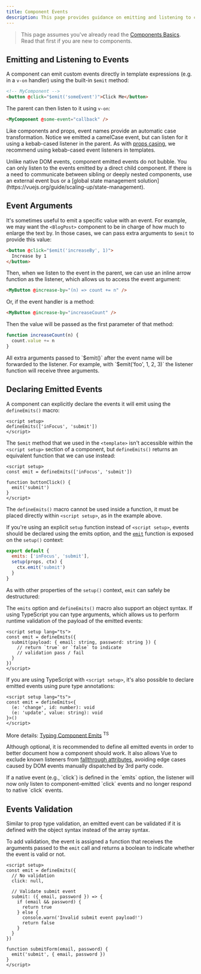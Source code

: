```yaml
---
title: Component Events
description: This page provides guidance on emitting and listening to custom events in Vue.js components.
---
```


> This page assumes you've already read the [Components Basics](https://vuejs.org/guide/essentials/component-basics). Read that first if you are new to components.

## Emitting and Listening to Events​

A component can emit custom events directly in template expressions (e.g. in a `v-on` handler) using the built-in `$emit` method:

```html
<!-- MyComponent -->
<button @click="$emit('someEvent')">Click Me</button>
```

The parent can then listen to it using `v-on`:

```html
<MyComponent @some-event="callback" />
```

Like components and props, event names provide an automatic case transformation. Notice we emitted a camelCase event, but can listen for it using a kebab-cased listener in the parent. As with [props casing](https://vuejs.org/guide/components/props#prop-name-casing), we recommend using kebab-cased event listeners in templates.


<Aside type="note" title="Tip">
Unlike native DOM events, component emitted events do not bubble. You can only listen to the events emitted by a direct child component. If there is a need to communicate between sibling or deeply nested components, use an external event bus or a [global state management solution](https://vuejs.org/guide/scaling-up/state-management).
</Aside>

## Event Arguments​
It's sometimes useful to emit a specific value with an event. For example, we may want the `<BlogPost>` component to be in charge of how much to enlarge the text by. In those cases, we can pass extra arguments to `$emit` to provide this value:

```html
<button @click="$emit('increaseBy', 1)">
  Increase by 1
</button>
```

Then, when we listen to the event in the parent, we can use an inline arrow function as the listener, which allows us to access the event argument:

```html
<MyButton @increase-by="(n) => count += n" />
```

Or, if the event handler is a method:

```html
<MyButton @increase-by="increaseCount" />
```

Then the value will be passed as the first parameter of that method:


```js
function increaseCount(n) {
  count.value += n
}
```

<Aside type="note" title="Tip">
All extra arguments passed to `$emit()` after the event name will be forwarded to the listener. For example, with `$emit('foo', 1, 2, 3)` the listener function will receive three arguments.
</Aside>


## Declaring Emitted Events​

A component can explicitly declare the events it will emit using the `defineEmits()` macro:

```vue
<script setup>
defineEmits(['inFocus', 'submit'])
</script>
```

The `$emit` method that we used in the `<template>` isn't accessible within the `<script setup>` section of a component, but `defineEmits()` returns an equivalent function that we can use instead:

```vue
<script setup>
const emit = defineEmits(['inFocus', 'submit'])

function buttonClick() {
  emit('submit')
}
</script>
```

The `defineEmits()` macro cannot be used inside a function, it must be placed directly within `<script setup>`, as in the example above.

If you're using an explicit `setup` function instead of `<script setup>`, events should be declared using the emits option, and the [`emit`](https://vuejs.org/api/options-state#emits) function is exposed on the `setup()` context:

```js
export default {
  emits: ['inFocus', 'submit'],
  setup(props, ctx) {
    ctx.emit('submit')
  }
}
```

As with other properties of the `setup()` context, `emit` can safely be destructured:

The `emits` option and `defineEmits()` macro also support an object syntax. If using TypeScript you can type arguments, which allows us to perform runtime validation of the payload of the emitted events:

```vue
<script setup lang="ts">
const emit = defineEmits({
  submit(payload: { email: string, password: string }) {
    // return `true` or `false` to indicate
    // validation pass / fail
  }
})
</script>
```

If you are using TypeScript with `<script setup>`, it's also possible to declare emitted events using pure type annotations:

```vue
<script setup lang="ts">
const emit = defineEmits<{
  (e: 'change', id: number): void
  (e: 'update', value: string): void
}>()
</script>
```

More details: [Typing Component Emits](https://vuejs.org/guide/typescript/composition-api#typing-component-emits) <sup>TS</sup>

Although optional, it is recommended to define all emitted events in order to better document how a component should work. It also allows Vue to exclude known listeners from [fallthrough attributes](https://vuejs.org/guide/components/attrs#v-on-listener-inheritance), avoiding edge cases caused by DOM events manually dispatched by 3rd party code.

<Aside type="note" title="Tip">
If a native event (e.g., `click`) is defined in the `emits` option, the listener will now only listen to component-emitted `click` events and no longer respond to native `click` events.
</Aside>


## Events Validation​

Similar to prop type validation, an emitted event can be validated if it is defined with the object syntax instead of the array syntax.

To add validation, the event is assigned a function that receives the arguments passed to the `emit` call and returns a boolean to indicate whether the event is valid or not.

```vue
<script setup>
const emit = defineEmits({
  // No validation
  click: null,

  // Validate submit event
  submit: ({ email, password }) => {
    if (email && password) {
      return true
    } else {
      console.warn('Invalid submit event payload!')
      return false
    }
  }
})

function submitForm(email, password) {
  emit('submit', { email, password })
}
</script>
```



